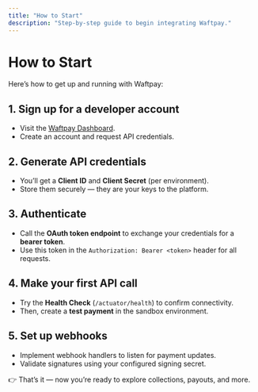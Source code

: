 ```yaml
---
title: "How to Start"
description: "Step-by-step guide to begin integrating Waftpay."
---
```


# How to Start

Here’s how to get up and running with Waftpay:

## 1. Sign up for a developer account
- Visit the [Waftpay Dashboard](https://dashboard.dev.pockets-pay.com).
- Create an account and request API credentials.

## 2. Generate API credentials
- You’ll get a **Client ID** and **Client Secret** (per environment).
- Store them securely — they are your keys to the platform.

## 3. Authenticate
- Call the **OAuth token endpoint** to exchange your credentials for a **bearer token**.
- Use this token in the `Authorization: Bearer <token>` header for all requests.

## 4. Make your first API call
- Try the **Health Check** (`/actuator/health`) to confirm connectivity.
- Then, create a **test payment** in the sandbox environment.

## 5. Set up webhooks
- Implement webhook handlers to listen for payment updates.
- Validate signatures using your configured signing secret.

👉 That’s it — now you’re ready to explore collections, payouts, and more.